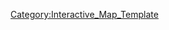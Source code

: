 {{overlay
|image = 3-5_Map.png
|width        = {{MapRatio|440|{{{ratio|1|mapwidth=1}}}}}
|height       = {{MapRatio|250|{{{ratio|1|mapheight=1}}}}}
|AjaxXMLRequest = {{{AjaxXMLRequest|0}}}

|columns      = 0
|grid         = 0

|highlight    = 0
|collapsible  = 0

|popupPrefix = World_3_5_

|overlayNoHeader = 0

|overlayHeaderText = World 3-5
|overlayHeaderTextLink = World 3
|overlayNoHeader = 
|overlayTemplateName = Template:World3-5
|categoryName  = World3-5
}}
<noinclude>
[[Category:Interactive_Map_Template]]
</noinclude>